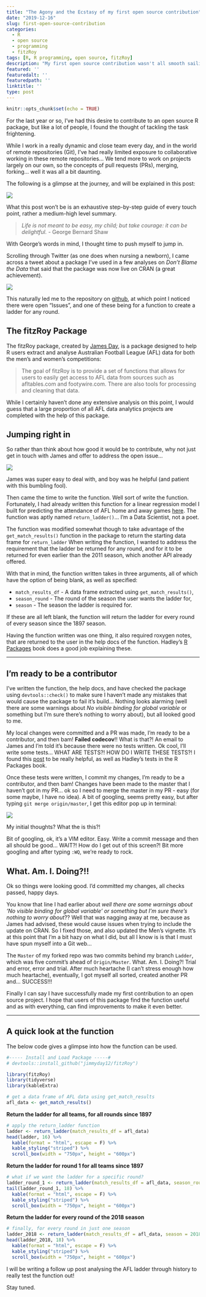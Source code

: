 ```yaml
---
title: "The Agony and the Ecstasy of my first open source contribution"
date: "2019-12-16"
slug: first-open-source-contribution
categories:
  - R
  - open source
  - programming
  - fitzRoy
tags: [R, R programming, open source, fitzRoy]
description: "My first open source contribution wasn't all smooth sailing, but it sure was thoroughly rewarding"
featured: ''
featuredalt: ''
featuredpath: ''
linktitle: ''
type: post
---
```


```r
knitr::opts_chunk$set(echo = TRUE)
```

For the last year or so, I've had this desire to contribute to an open source R package, but like a lot of people, I found the thought of tackling the task frightening.

While I work in a really dynamic and close team every day, and in the world of remote repositories (Git), I've had really limited exposure to collaborative working in these remote repositories... We tend more to work on projects largely on our own, so the concepts of pull requests (PRs), merging, forking... well it was all a bit daunting.

The following is a glimpse at the journey, and will be explained in this post:

![](/images/process.png)


What this post won't be is an exhaustive step-by-step guide of every touch point, rather a medium-high level summary.


> *Life is not meant to be easy, my child; but take courage: it can be delightful.* 
>- George Bernard Shaw

With George's words in mind, I thought time to push myself to jump in.

Scrolling through Twitter (as one does when nursing a newborn), I came across a tweet about a package I've used in a few analyses on *Don't Blame the Data* that said that the package was now live on CRAN (a great achievement).

![](/images/twitter.png)

This naturally led me to the repository on [github](https://github.com/jimmyday12/fitzRoy), at which point I noticed there were open "Issues", and one of these being for a function to create a ladder for any round.

## The fitzRoy Package

The fitzRoy package, created by [James Day](https://github.com/jimmyday12), is a package designed to help R users extract and analyse Australian Football League (AFL) data for both the men's and women's competitions:

> The goal of fitzRoy is to provide a set of functions that allows for users to easily get access to AFL data from sources such as afltables.com and footywire.com. There are also tools for processing and cleaning that data.

While I certainly haven't done any extensive analysis on this point, I would guess that a large proportion of all AFL data analytics projects are completed with the help of this package.

## Jumping right in

So rather than think about how good it would be to contribute, why not just get in touch with James and offer to address the open issue...

![](/images/communicate.png)

James was super easy to deal with, and boy was he helpful (and patient with this bumbling fool).

Then came the time to write the function. Well sort of write the function. Fortunately, I had already written this function for a linear regression model I built for predicting the attendance of AFL home and away games [here](https://www.dontblamethedata.com/blog/building-a-linear-regression-model-in-r-to-predict-afl-crowds/). The function was aptly named `return_ladder()`... I'm a Data Scientist, not a poet.

The function was modified somewhat though to take advantage of the `get_match_results()` function in the package to return the starting data frame for `return_ladder` When writing the function, I wanted to address the requirement that the ladder be returned for any round, and for it to be returned for even earlier than the 2011 season, which another API already offered.

With that in mind, the function written takes in three arguments, all of which have the option of being blank, as well as specified:

* `match_results_df` - A data frame extracted using `get_match_results()`, 
* `season_round` - The round of the season the user wants the ladder for, 
* `season` - The season the ladder is required for.

If these are all left blank, the function will return the ladder for every round of every season since the 1897 season.

Having the function written was one thing, it also required roxygen notes, that are returned to the user in the help docs of the function. Hadley's [R Packages](http://r-pkgs.had.co.nz/man.html) book does a good job explaining these.

***

## I'm ready to be a contributor

I've written the function, the help docs, and have checked the package using `devtools::check()` to make sure I haven't made any mistakes that would cause the package to fail it's build... Nothing looks alarming (well there are some warnings about *No visible binding for global variable* or something but I'm sure there's nothing to worry about), but all looked good to me.

My local changes were committed and a PR was made, I'm ready to be a contributor, and then bam! **Failed codecov**!! What is that?! An email to James and I'm told it's because there were no tests written. Ok cool, I'll write some tests... WHAT ARE TESTS?! HOW DO I WRITE THESE TESTS?! I found this [post](https://katherinemwood.github.io/post/testthat/) to be really helpful, as well as Hadley's tests in the R Packages book.

Once these tests were written, I commit my changes, I'm ready to be a contributor, and then bam! Changes have been made to the master that I haven't got in my PR... ok so I need to merge the master in my PR - easy (for some maybe, I have no idea). A bit of googling, seems pretty easy, but after typing `git merge origin/master`, I get this editor pop up in terminal:

![](/images/vim.png)

My initial thoughts? What the is this?!

Bit of googling, ok, it's a VIM editor. Easy. Write a commit message and then all should be good... WAIT?! How do I get out of this screen?! Bit more googling and after typing `:WQ`, we're ready to rock.


## What. Am. I. Doing?!!

Ok so things were looking good. I'd committed my changes, all checks passed, happy days.

You know that line I had earlier about *well there are some warnings about 'No visible binding for global variable' or something but I'm sure there's nothing to worry about*?? Well that was nagging away at me, because as James had advised, these would cause issues when trying to include the update on CRAN. So I fixed those, and also updated the Men's vignette. It's at this point that I'm a bit hazy on what I did, but all I know is is that I must have spun myself into a Git web...

The `Master` of my forked repo was two commits behind my branch `Ladder`, which was five commit's ahead of `Origin/Master`. What. Am. I. Doing?! Trial and error, error and trial. After much heartache (I can't stress enough how much heartache), eventually, I got myself all sorted, created another PR and... SUCCESS!!!

Finally I can say I have successfully made my first contribution to an open source project. I hope that users of this package find the function useful and as with everything, can find improvements to make it even better.

***

## A quick look at the function

The below code gives a glimpse into how the function can be used.


```r
#----- Install and Load Package -----#
# devtools::install_github("jimmyday12/fitzRoy")

library(fitzRoy)
library(tidyverse)
library(kableExtra)

# get a data frame of AFL data using get_match_results
afl_data <- get_match_results()
```


**Return the ladder for all teams, for all rounds since 1897**

```r
# apply the return_ladder function
ladder <- return_ladder(match_results_df = afl_data)
head(ladder, 16) %>% 
  kable(format = "html", escape = F) %>%
  kable_styling("striped") %>% 
  scroll_box(width = "750px", height = "600px")
```



**Return the ladder for round 1 for all teams since 1897**

```r
# what if we want the ladder for a specific round?
ladder_round_1 <- return_ladder(match_results_df = afl_data, season_round = 1)
tail(ladder_round_1, 18) %>% 
  kable(format = "html", escape = F) %>%
  kable_styling("striped") %>% 
  scroll_box(width = "750px", height = "600px")
```


**Return the ladder for every round of the 2018 season**

```r
# finally, for every round in just one season
ladder_2018 <- return_ladder(match_results_df = afl_data, season = 2018)
head(ladder_2018, 18) %>% 
  kable(format = "html", escape = F) %>%
  kable_styling("striped") %>% 
  scroll_box(width = "750px", height = "600px")
```


I will be writing a follow up post analysing the AFL ladder through history to really test the function out!

Stay tuned.
